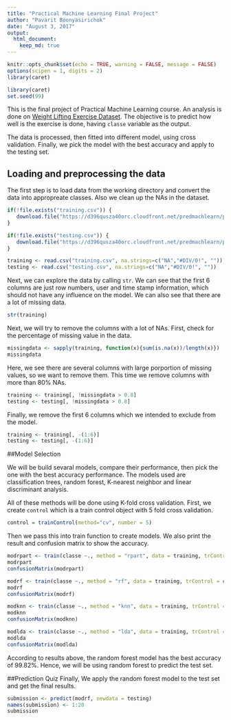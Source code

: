 ```yaml
---
title: "Practical Machine Learning Final Project"
author: "Pavarit Boonyasirichok"
date: "August 3, 2017"
output: 
  html_document:
    keep_md: true
---
```


```r
knitr::opts_chunk$set(echo = TRUE, warning = FALSE, message = FALSE)
options(scipen = 1, digits = 2)
library(caret)
```
  
```r
library(caret)
set.seed(99)
```
  
This is the final project of Practical Machine Learning course. An analysis is done on [Weight Lifting Exercise Dataset](http://groupware.les.inf.puc-rio.br/har). The objective is to predict how well is the exercise is done, having `classe` variable as the output.
  
The data is processed, then fitted into different model, using cross validation. Finally, we pick the model with the best accuracy and apply to the testing set.
  
## Loading and preprocessing the data
The first step is to load data from the working directory and convert the data into appropreate classes. Also we clean up the NAs in the dataset.
```r
if(!file.exists("training.csv")) {
   download.file("https://d396qusza40orc.cloudfront.net/predmachlearn/pml-training.csv","training.csv")
}

if(!file.exists("testing.csv")) {
   download.file("https://d396qusza40orc.cloudfront.net/predmachlearn/pml-testing.csv","testing.csv")
}

training <- read.csv("training.csv", na.strings=c("NA","#DIV/0!", ""))
testing <- read.csv("testing.csv", na.strings=c("NA","#DIV/0!", ""))
```
  
Next, we can explore the data by calling `str`. We can see that the first 6 columns are just row numbers, user and time stamp information, which should not have any influence on the model. We can also see that there are a lot of missing data.
  
```r
str(training)
```
  
Next, we will try to remove the columns with a lot of NAs. First, check for the percentage of missing value in the data.
  
```r
missingdata <- sapply(training, function(x){sum(is.na(x))/length(x)})
missingdata
```
  
Here, we see there are several columns with large porportion of missing values, so we want to remove them. This time we remove columns with more than 80% NAs.
  
```r
training <- training[, !missingdata > 0.8]
testing <- testing[, !missingdata > 0.8]
```
  
Finally, we remove the first 6 columns which we intended to exclude from the model.
  
```r
training <- training[, -(1:6)]
testing <- testing[, -(1:6)]
```
  
##Model Selection
  
We will be build sevaral models, compare their performance, then pick the one with the best accuracy performance. The models used are classification trees, random forest, K-nearest neighbor and linear discriminant analysis.
  
All of these methods will be done using K-fold cross validation. First, we create `control` which is a train control object with 5 fold cross validation.
  
```r
control = trainControl(method="cv", number = 5)
```
  
Then we pass this into train function to create models. We also print the result and confusion matrix to show the accuracy.
  
```r
modrpart <- train(classe ~., method = "rpart", data = training, trControl = control)
modrpart
confusionMatrix(modrpart)
```
  
```r
modrf <- train(classe ~., method = "rf", data = training, trControl = control)
modrf
confusionMatrix(modrf)
```
  
```r
modknn <- train(classe ~., method = "knn", data = training, trControl = control)
modknn
confusionMatrix(modknn)
```
  
```r
modlda <- train(classe ~., method = "lda", data = training, trControl = control)
modlda
confusionMatrix(modlda)
```
  
According to results above, the random forest model has the best accuracy of 99.82%. Hence, we will be using random forest to predict the test set.
  
##Prediction Quiz
Finally, We apply the random forest model to the test set and get the final results.
  
```r
submission <- predict(modrf, newdata = testing)
names(submission) <- 1:20
submission
```
